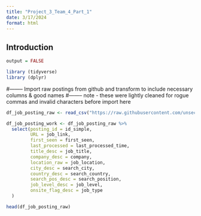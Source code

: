 ```yaml
---
title: "Project_3_Team_4_Part_1"
date: 3/17/2024
format: html
---
```


## Introduction



``` r
output = FALSE

library (tidyverse)
library (dplyr)

```


#-------- Import raw postings from github and transform to include necessary columns & good names
#-------- note - these were lightly cleaned  for rogue commas and invalid characters before import here

``` r

df_job_posting_raw <- read_csv("https://raw.githubusercontent.com/unsecuredAMRAP/607pr3/main/1_R_transform_raw_files_for_SQL/raw_job_postings.csv")

df_job_posting_work <- df_job_posting_raw %>% 
  select(posting_id = id_simple,
         URL = job_link,
         first_seen = first_seen,
         last_processed = last_processed_time,
         title_desc = job_title,
         company_desc = company,
         location_raw = job_location,
         city_desc = search_city,
         country_desc = search_country,
         search_pos_desc = search_position,
         job_level_desc = job_level,
         onsite_flag_desc = job_type
  )

head(df_job_posting_raw)



```

